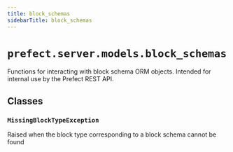 ```yaml
---
title: block_schemas
sidebarTitle: block_schemas
---
```


# `prefect.server.models.block_schemas`



Functions for interacting with block schema ORM objects.
Intended for internal use by the Prefect REST API.


## Classes

### `MissingBlockTypeException` <sup><a href="https://github.com/prefecthq/prefect/blob/main/src/prefect/server/models/block_schemas.py#L28"><Icon icon="github" size="14" /></a></sup>


Raised when the block type corresponding to a block schema cannot be found

